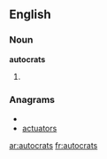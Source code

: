 ==English==

===Noun===
'''autocrats'''

# {{plural of|autocrat}}

===Anagrams===
* {{alphagram|aacorsttu}}
* [[actuators#English|actuators]]


[[ar:autocrats]]
[[fr:autocrats]]